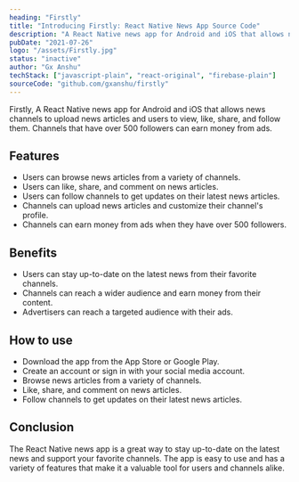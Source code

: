 ```yaml
---
heading: "Firstly"
title: "Introducing Firstly: React Native News App Source Code"
description: "A React Native news app for Android and iOS that allows news channels to upload news articles."
pubDate: "2021-07-26"
logo: "/assets/Firstly.jpg"
status: "inactive"
author: "Gx Anshu"
techStack: ["javascript-plain", "react-original", "firebase-plain"]
sourceCode: "github.com/gxanshu/firstly"
---
```


Firstly, A React Native news app for Android and iOS that allows news channels to upload news articles and users to view, like, share, and follow them. Channels that have over 500 followers can earn money from ads.

## Features

- Users can browse news articles from a variety of channels.
- Users can like, share, and comment on news articles.
- Users can follow channels to get updates on their latest news articles.
- Channels can upload news articles and customize their channel's profile.
- Channels can earn money from ads when they have over 500 followers.

## Benefits

- Users can stay up-to-date on the latest news from their favorite channels.
- Channels can reach a wider audience and earn money from their content.
- Advertisers can reach a targeted audience with their ads.

## How to use

- Download the app from the App Store or Google Play.
- Create an account or sign in with your social media account.
- Browse news articles from a variety of channels.
- Like, share, and comment on news articles.
- Follow channels to get updates on their latest news articles.

## Conclusion

The React Native news app is a great way to stay up-to-date on the latest news and support your favorite channels. The app is easy to use and has a variety of features that make it a valuable tool for users and channels alike.
